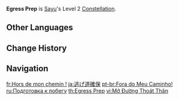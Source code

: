 {{Constellation Infobox
|image       = Constellation Egress Prep.png
|description = [[Yoohoo Art: Fuuin Dash]] gains the following effects:
*DMG of Fuufuu Whirlwind Kick in {{Control|Tapping|Press|Press}} Mode increased by 3.3%.
*Every 0.5s in the Fuufuu Windwheel state will increase the DMG of this Fuufuu Whirlwind Kick by 3.3%. The maximum DMG increase possible through this method is 66%.
|level       = 2
|character   = Sayu
}}
'''Egress Prep''' is [[Sayu]]'s Level 2 [[Constellation]].

==Other Languages==
{{Other Languages
|en      = Egress Prep
|zhs     = 理清逃跑路线
|zhs_rm  = Lǐqīng Táopǎo Lùxiàn
|zht     = 理清逃跑路線
|zht_rm  = Lǐqīng Táopǎo Lùxiàn
|zh_tl   = Straighten Out the Escape Route
|ja      = 逃げ道確保
|ja_rm   = Nigemichi Kakuho
|ja_tl   = Escape Route Secured
|ko      = 도주노선 확보
|ko_tl   = Escape Route Secured
|es      = ¡Fuera de mi camino!
|es_tl   = Out of My Way!
|fr      = Hors de mon chemin !
|fr_tl   = Out of My Way!
|ru      = Подготовка к побегу
|ru_tl   = Preparation to Escape
|th      = Egress Prep
|vi      = Mở Đường Thoát Thân
|vi_tl   = Open the Route to Escape
|de      = Fluchtweg
|de_tl   = Escape Route
|id      = Egress Prep
|pt      = Fora do Meu Caminho!
|pt_tl   = Out of My Way!
|tr      = Kaçış Yolu
|tr_tl   = Escape Route
|it      = Via di fuga
|it_tl   = Escape Route
}}

==Change History==
{{Change History|2.0}}

==Navigation==
{{Talent Navbox|Sayu}}

[[fr:Hors de mon chemin !]]
[[ja:逃げ道確保]]
[[pt-br:Fora do Meu Caminho!]]
[[ru:Подготовка к побегу]]
[[th:Egress Prep]]
[[vi:Mở Đường Thoát Thân]]